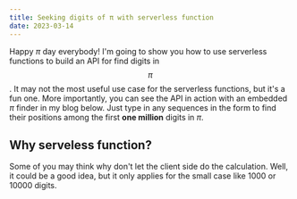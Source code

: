 ```yaml
---
title: Seeking digits of π with serverless function
date: 2023-03-14
---
```


Happy $\pi$ day everybody! I'm going to show you how to use serverless functions to build an API for find digits in $$\pi$$.
It may not the most useful use case for the serverless functions, but it's a fun one. 
More importantly, you can see the API in action with an embedded $\pi$ finder in my blog below. 
Just type in any sequences in the form to find their positions among the first **one million** digits in $\pi$.


<SeekPi />

## Why serveless function?

Some of you may think why don't let the client side do the calculation. 
Well, it could be a good idea, but it only applies for the small case like 1000 or 10000 digits.
